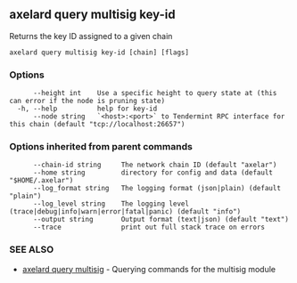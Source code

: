 ## axelard query multisig key-id

Returns the key ID assigned to a given chain

```
axelard query multisig key-id [chain] [flags]
```

### Options

```
      --height int    Use a specific height to query state at (this can error if the node is pruning state)
  -h, --help          help for key-id
      --node string   `<host>:<port>` to Tendermint RPC interface for this chain (default "tcp://localhost:26657")
```

### Options inherited from parent commands

```
      --chain-id string     The network chain ID (default "axelar")
      --home string         directory for config and data (default "$HOME/.axelar")
      --log_format string   The logging format (json|plain) (default "plain")
      --log_level string    The logging level (trace|debug|info|warn|error|fatal|panic) (default "info")
      --output string       Output format (text|json) (default "text")
      --trace               print out full stack trace on errors
```

### SEE ALSO

- [axelard query multisig](/cli-docs/v0_31_3/axelard_query_multisig) - Querying commands for the multisig module
